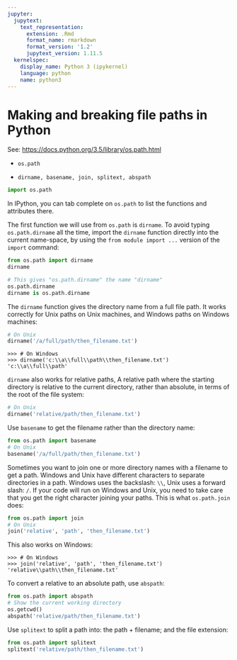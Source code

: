 ```yaml
---
jupyter:
  jupytext:
    text_representation:
      extension: .Rmd
      format_name: rmarkdown
      format_version: '1.2'
      jupytext_version: 1.11.5
  kernelspec:
    display_name: Python 3 (ipykernel)
    language: python
    name: python3
---
```


# Making and breaking file paths in Python

See: [https://docs.python.org/3.5/library/os.path.html](https://docs.python.org/3.5/library/os.path.html)

* `os.path`

* `dirname, basename, join, splitext, abspath`

```python
import os.path
```

In IPython, you can tab complete on `os.path` to list the functions and
attributes there.

The first function we will use from `os.path` is `dirname`.  To avoid
typing `os.path.dirname` all the time, import the `dirname` function
directly into the current name-space, by using the `from module import ...`
version of the `import` command:

```python
from os.path import dirname
dirname
```

```python
# This gives "os.path.dirname" the name "dirname"
os.path.dirname
dirname is os.path.dirname
```

The `dirname` function gives the directory name from a full file path. It
works correctly for Unix paths on Unix machines, and Windows paths on Windows
machines:

```python
# On Unix
dirname('/a/full/path/then_filename.txt')
```

```
>>> # On Windows
>>> dirname('c:\\a\\full\\path\\then_filename.txt') 
'c:\\a\\full\\path'
```

`dirname` also works for relative paths,  A relative path where the starting
directory is relative to the current directory, rather than absolute, in terms
of the root of the file system:

```python
# On Unix
dirname('relative/path/then_filename.txt')
```

Use `basename` to get the filename rather than the directory name:

```python
from os.path import basename
# On Unix
basename('/a/full/path/then_filename.txt')
```

Sometimes you want to join one or more directory names with a filename to get
a path.   Windows and Unix have different characters to separate directories
in a path.  Windows uses the backslash: `\\`, Unix uses a forward slash:
`/`.  If your code will run on Windows and Unix, you need to take care that
you get the right character joining your paths.  This is what `os.path.join`
does:

```python
from os.path import join
# On Unix
join('relative', 'path', 'then_filename.txt')
```

This also works on Windows:

```
>>> # On Windows
>>> join('relative', 'path', 'then_filename.txt')  
'relative\\path\\then_filename.txt'
```

To convert a relative to an absolute path, use `abspath`:

```python
from os.path import abspath
# Show the current working directory
os.getcwd()  
abspath('relative/path/then_filename.txt')  
```

Use `splitext` to split a path into: the path + filename; and the file
extension:

```python
from os.path import splitext
splitext('relative/path/then_filename.txt')
```
